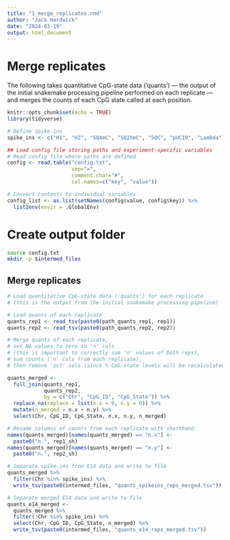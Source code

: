 ```yaml
---
title: "1_merge_replicates.rmd"
author: "Jack Hardwick"
date: "2024-03-19"
output: html_document
---
```


# Merge replicates
The following takes quantitative CpG-state data ('quants') — the output of the initial snakemake processing pipeline performed on each replicate — and merges the counts of each CpG state called at each position. 

```r
knitr::opts_chunk$set(echo = TRUE)
library(tidyverse)

# Define spike-ins
spike_ins <- c("H1", "H2", "SQ4mC", "SQ2hmC", "SQC", "pUC19", "Lambda")

## Load config file storing paths and experiment-specific variables
# Read config file where paths are defined
config <- read.table("config.txt", 
                     sep="=", 
                     comment.char="#", 
                     col.names=c("key", "value"))

# Convert contents to individual variables
config_list <- as.list(setNames(config$value, config$key)) %>%
  list2env(envir = .GlobalEnv)
```

# Create output folder
```bash
source config.txt
mkdir -p $intermed_files
```

## Merge replicates
```r
# Load quantitative CpG-state data ('quants') for each replicate
# (this is the output from the initial snakemake processing pipeline)

# Load quants of each replicate
quants_rep1 <- read_tsv(paste0(path_quants_rep1, rep1))
quants_rep2 <- read_tsv(paste0(path_quants_rep2, rep2))

# Merge quants of each replicate,
# set NA values to zero in 'n' cols
# (this is important to correctly sum 'n' values of both reps),
# sum counts ('n' cols from each replicate),
# then remove 'pct' cols (since % CpG-state levels will be recalculated).

quants_merged <-
  full_join(quants_rep1, 
            quants_rep2, 
            by = c("Chr", "CpG_ID", "CpG_State")) %>%
  replace_na(replace = list(n.x = 0, n.y = 0)) %>%
  mutate(n_merged = n.x + n.y) %>%
  select(Chr, CpG_ID, CpG_State, n.x, n.y, n_merged)

# Rename columns of counts from each replicate with shorthand
names(quants_merged)[names(quants_merged) == "n.x"] <- 
  paste0("n.", rep1_sh)
names(quants_merged)[names(quants_merged) == "n.y"] <- 
  paste0("n.", rep2_sh)

# Separate spike-ins from E14 data and write to file
quants_merged %>%
  filter(Chr %in% spike_ins) %>%
  write_tsv(paste0(intermed_files, "quants_spikeins_reps_merged.tsv"))

# Separate merged E14 data and write to file
quants_e14_merged <- 
  quants_merged %>%
  filter(!Chr %in% spike_ins) %>%
  select(Chr, CpG_ID, CpG_State, n_merged) %>%
  write_tsv(paste0(intermed_files, "quants_e14_reps_merged.tsv"))
```
